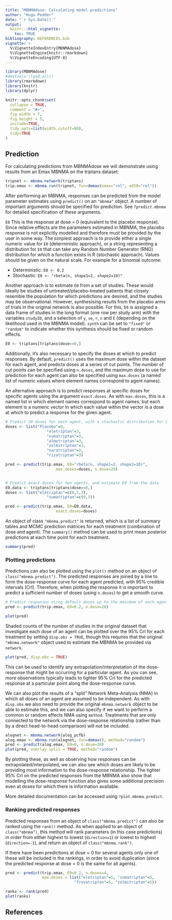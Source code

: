 ```yaml
---
title: "MBNMAdose: Calculating model predictions"
author: "Hugo Pedder"
date: "`r Sys.Date()`"
output:
  knitr:::html_vignette:
    toc: TRUE
bibliography: REFERENCES.bib
vignette: >
  %\VignetteIndexEntry{MBNMAdose}
  %\VignetteEngine{knitr::rmarkdown}
  %\VignetteEncoding{UTF-8}
---
```


```r
library(MBNMAdose)
#devtools::load_all()
library(rmarkdown)
library(knitr)
library(dplyr)

knitr::opts_chunk$set(
  collapse = TRUE,
  comment = "#>",
  fig.width = 7,
  fig.height = 5,
  include=TRUE,
  tidy.opts=list(width.cutoff=80),
  tidy=TRUE
)
```

## Prediction

For calculating predictions from MBNMAdose we will demonstrate using
results from an Emax MBNMA on the triptans dataset:

```r
tripnet <- mbnma.network(triptans)
trip.emax <- mbnma.run(tripnet, fun=demax(emax="rel", ed50="rel")) 
```

After performing an MBNMA, responses can be predicted from the model
parameter estimates using `predict()` on an `"mbnma"` object. A number
of important arguments should be specified for prediction. See
`?predict.mbnma` for detailed specification of these arguments.

`E0` This is the response at dose = 0 (equivalent to the placebo
response). Since relative effects are the parameters estimated in MBNMA,
the placebo response is not explicitly modelled and therefore must be
provided by the user in some way. The simplest approach is to provide
either a single numeric value for `E0` (deterministic approach), or a
string representing a distribution for `E0` that can take any Random
Number Generator (RNG) distribution for which a function exists in R
(stochastic approach). Values should be given on the natural scale. For
example for a binomial outcome:

-   Deterministic: `E0 <- 0.2`
-   Stochastic: `E0 <- "rbeta(n, shape1=2, shape2=10)"`

Another approach is to estimate `E0` from a set of studies. These would
ideally be studies of untreated/placebo-treated patients that closely
resemble the population for which predictions are desired, and the
studies may be observational. However, synthesising results from the
placebo arms of trials in the original network is also possible. For
this, `E0` is assigned a data frame of studies in the long format (one
row per study arm) with the variables `studyID`, and a selection of `y`,
`se`, `r`, `n` and `E` (depending on the likelihood used in the MBNMA
model). `synth` can be set to `"fixed"` or `"random"` to indicate
whether this synthesis should be fixed or random effects.

```r
E0 <- triptans[triptans$dose==0,]
```

Additionally, it's also necessary to specify the doses at which to
predict responses. By default, `predict()` uses the maximum dose within
the dataset for each agent, and predicts doses at a series of cut
points. The number of cut points can be specified using `n.doses`, and
the maximum dose to use for prediction for each agent can also be
specified using `max.doses` (a named list of numeric values where
element names correspond to agent names).

An alternative approach is to predict responses at specific doses for
specific agents using the argument `exact.doses`. As with `max.doses`,
this is a named list in which element names correspond to agent names,
but each element is a numeric vector in which each value within the
vector is a dose at which to predict a response for the given agent.

```r
# Predict 20 doses for each agent, with a stochastic distribution for E0
doses <- list("Placebo"=0, 
                  "eletriptan"=3,
                  "sumatriptan"=3,
                  "almotriptan"=3,
                  "zolmitriptan"=3,
                  "naratriptan"=3,
                  "rizatriptan"=3)

pred <- predict(trip.emax, E0="rbeta(n, shape1=2, shape2=10)",
                      max.doses=doses, n.dose=20)


# Predict exact doses for two agents, and estimate E0 from the data
E0.data <- triptans[triptans$dose==0,]
doses <- list("eletriptan"=c(0,1,3),
                  "sumatriptan"=c(0,3))
```

```r
pred <- predict(trip.emax, E0=E0.data,
                      exact.doses=doses)
```

An object of class `"mbnma.predict"` is returned, which is a list of
summary tables and MCMC prediction matrices for each treatment
(combination of dose and agent). The `summary()` method can be used to
print mean posterior predictions at each time point for each treatment.

```r
summary(pred)
```

### Plotting predictions

Predictions can also be plotted using the `plot()` method on an
object of `class("mbnma.predict")`. The predicted responses are joined
by a line to form the dose-response curve for each agent predicted, with
95% credible intervals (CrI). Therefore, when plotting the response it
is important to predict a sufficient number of doses (using `n.doses`)
to get a smooth curve.

```r
# Predict responses using default doses up to the maximum of each agent in the dataset
pred <- predict(trip.emax, E0=0.2, n.dose=20)

plot(pred)
```

Shaded counts of the number of studies in the original dataset that
investigate each dose of an agent can be plotted over the 95% CrI for
each treatment by setting `disp.obs = TRUE`, though this requires that
the original `"mbnma.network"` object used to estimate the MBNMA be
provided via `network`.

```r
plot(pred, disp.obs = TRUE)
```

This can be used to identify any extrapolation/interpretation of the
dose-response that might be occurring for a particular agent. As you can
see, more observations typically leads to tighter 95% CrI for the
predicted response at a particular point along the dose-response curve.

We can also plot the results of a "split" Network Meta-Analysis (NMA) in
which all doses of an agent are assumed to be independent. As with
`disp.obs` we also need to provide the original `mbnma.network` object
to be able to estimate this, and we can also specify if we want to
perform a common or random effects NMA using `method`. Treatments that
are only connected to the network via the dose-response relationship
(rather than by a direct head-to-head comparison) will not be included.

```r
alognet <- mbnma.network(alog_pcfb)
alog.emax <- mbnma.run(alognet, fun=demax(), method="random")
pred <- predict(alog.emax, E0=0, n.dose=20)
plot(pred, overlay.split = TRUE, method="random")
```

By plotting these, as well as observing how responses can be
extrapolated/interpolated, we can also see which doses are likely to be
providing most information to the dose-response relationship. The
tighter 95% CrI on the predicted responses from the MBNMA also show that
modelling the dose-response function also gives some additional
precision even at doses for which there is information available.

More detailed documentation can be accessed using `?plot.mbnma.predict`.

### Ranking predicted responses

Predicted responses from an object of `class("mbnma.predict")` can also
be ranked using the `rank()` method. As when applied to an object of
`class("mbnma")`, this method will rank parameters (in this case
predictions) in order from either highest to lowest (`direction=1`) or
lowest to highest (`direction=-1`), and return an object of
`class("mbnma.rank")`.

If there have been predictions at dose = 0 for several agents only one
of these will be included in the rankings, in order to avoid duplication
(since the predicted response at dose = 0 is the same for all agents).

```r
pred <- predict(trip.emax, E0=0.2, n.doses=4,
                max.doses = list("eletriptan"=5, "sumatriptan"=5, 
                              "frovatriptan"=5, "zolmitriptan"=5))

ranks <- rank(pred)
plot(ranks)
```


## References
